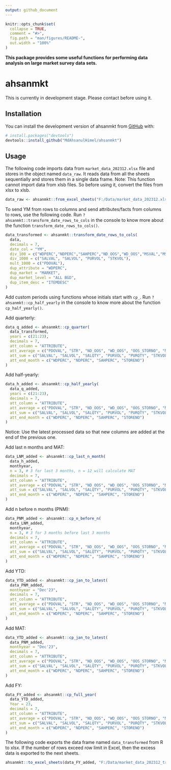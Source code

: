 ```yaml
---
output: github_document
---
```


<!-- README.md is generated from README.Rmd. Please edit that file -->

```r
knitr::opts_chunk$set(
  collapse = TRUE,
  comment = "#>",
  fig.path = "man/figures/README-",
  out.width = "100%"
)
```

**This package provides some useful functions for performing data analysis on large market survey data sets.**

# ahsanmkt

<!-- badges: start -->
<!-- badges: end -->

This is currently in development stage. Please contact before using it.

## Installation

You can install the development version of ahsanmkt from [GitHub](https://github.com/) with:
      
``` r
# install.packages("devtools")
devtools::install_github("MdAhsanulHimel/ahsanmkt")
```

## Usage

The following code imports data from `market_data_202312.xlsx` file and stores in the object named `data_raw`. It reads data from all the sheets sequentially and stores them in a single data frame. Note: This function cannot import data from xlsb files. So before using it, convert the files from xlsx to xlsb.

```r
data_raw <- ahsanmkt::from_excel_sheets("F:/Data/market_data_202312.xlsx")
```

To send YM from rows to columns and send attributes/facts from columns to rows, use the following code. Run `?ahsanmkt::transform_date_rows_to_cols` in the console to know more about the function `transform_date_rows_to_cols()`.

```r
data_transformed <- ahsanmkt::transform_date_rows_to_cols(
  data,
  decimals = 7,
  date_col = "YM",
  div_100 = c("WDPERC","NDPERC","SAHPERC","ND_OOS","WD_OOS","MSVAL","MSVOL","FMCGND"),
  div_1000 = c("SALVAL", "SALVOL", "PURVOL", "STKVOL"),
  mult_1000 = c("PDOVAL"),
  dup_attribute = "WDPERC",
  dup_market = "MARKET",
  dup_market_level = "ALL BGD",
  dup_item_desc = "ITEMDESC"
)
```


Add custom periods using functions whose initials start with `cp_`. Run `?ahsanmkt::cp_half_yearly` in the console to know more about the function `cp_half_yearly()`.

Add quarterly:

```r
data_q_added <- ahsanmkt::cp_quarter(
  data_transformed,
  years = c(21:23),
  decimals = 7,
  att_column = "ATTRIBUTE",
  att_average = c("PDOVAL", "STR", "ND_OOS", "WD_OOS", "OOS_STORNO", "MSVAL", "MSVOL"),
  att_sum = c("SALVAL", "SALVOL", "SALQTY", "PURVOL", "PURQTY", "STKVOL", "STKQTY"),
  att_end_month = c("WDPERC", "NDPERC", "SAHPERC", "STORENO")
)
```

Add half-yearly:

```r
data_h_added <- ahsanmkt::cp_half_yearly(
  data_q_added,
  years = c(21:23),
  decimals = 7,
  att_column = "ATTRIBUTE",
  att_average = c("PDOVAL", "STR", "ND_OOS", "WD_OOS", "OOS_STORNO", "MSVAL", "MSVOL"),
  att_sum = c("SALVAL", "SALVOL", "SALQTY", "PURVOL", "PURQTY", "STKVOL", "STKQTY"),
  att_end_month = c("WDPERC", "NDPERC", "SAHPERC", "STORENO")
)
```

Notice: Use the latest processed data so that new columns are added at the end of the previous one.

Add last n months and MAT:

```r
data_LNM_added <- ahsanmkt::cp_last_n_month(
  data_h_added,
  monthyear,
  n = 3, # 3 for last 3 months, n = 12 will calculate MAT
  decimals = 7,
  att_column = "ATTRIBUTE",
  att_average = c("PDOVAL", "STR", "ND_OOS", "WD_OOS", "OOS_STORNO", "MSVAL", "MSVOL"),
  att_sum = c("SALVAL", "SALVOL", "SALQTY", "PURVOL", "PURQTY", "STKVOL", "STKQTY"),
  att_end_month = c("WDPERC", "NDPERC", "SAHPERC", "STORENO")
)
```

Add n before n months (PNM):

```r
data_PNM_added <- ahsanmkt::cp_n_before_n(
  data_LNM_added,
  monthyear,
  n = 3, # 3 for 3 months before last 3 months
  decimals = 7,
  att_column = "ATTRIBUTE",
  att_average = c("PDOVAL", "STR", "ND_OOS", "WD_OOS", "OOS_STORNO", "MSVAL", "MSVOL"),
  att_sum = c("SALVAL", "SALVOL", "SALQTY", "PURVOL", "PURQTY", "STKVOL", "STKQTY"),
  att_end_month = c("WDPERC", "NDPERC", "SAHPERC", "STORENO")
)
```

Add YTD:

```r
data_YTD_added <- ahsanmkt::cp_jan_to_latest(
  data_PNM_added,
  monthyear = "Dec'23",
  decimals = 7,
  att_column = "ATTRIBUTE",
  att_average = c("PDOVAL", "STR", "ND_OOS", "WD_OOS", "OOS_STORNO", "MSVAL", "MSVOL"),
  att_sum = c("SALVAL", "SALVOL", "SALQTY", "PURVOL", "PURQTY", "STKVOL", "STKQTY"),
  att_end_month = c("WDPERC", "NDPERC", "SAHPERC", "STORENO")
)
```

Add MAT:

```r
data_YTD_added <- ahsanmkt::cp_jan_to_latest(
  data_PNM_added,
  monthyear = "Dec'23",
  decimals = 7,
  att_column = "ATTRIBUTE",
  att_average = c("PDOVAL", "STR", "ND_OOS", "WD_OOS", "OOS_STORNO", "MSVAL", "MSVOL"),
  att_sum = c("SALVAL", "SALVOL", "SALQTY", "PURVOL", "PURQTY", "STKVOL", "STKQTY"),
  att_end_month = c("WDPERC", "NDPERC", "SAHPERC", "STORENO")
)
```

Add FY:

```r
data_FY_added <- ahsanmkt::cp_full_year(
  data_YTD_added,
  Year = 23,
  decimals = 7,
  att_column = "ATTRIBUTE",
  att_average = c("PDOVAL", "STR", "ND_OOS", "WD_OOS", "OOS_STORNO", "MSVAL", "MSVOL"),
  att_sum = c("SALVAL", "SALVOL", "SALQTY", "PURVOL", "PURQTY", "STKVOL", "STKQTY"),
  att_end_month = c("WDPERC", "NDPERC", "SAHPERC", "STORENO")
)
```

The following code exports the data frame named `data_transformed` from R to xlsx. If the number of rows exceed row limit in Excel, then the excess data is exported to the next sheets.

```r
ahsanmkt::to_excel_sheets(data_FY_added, "F:/Data/market_data_202312_transformed.xlsx")
```

